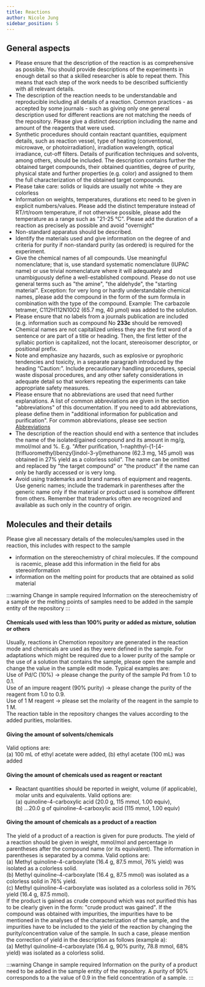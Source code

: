 ```yaml
---
title: Reactions
author: Nicole Jung
sidebar_position: 5
---
```


## General aspects

- Please ensure that the description of the reaction is as comprehensive as possible. You should provide descriptions of the experiments in enough detail so that a skilled researcher is able to repeat them. This means that each step of the work needs to be described sufficiently with all relevant details.
- The description of the reaction needs to be understandable and reproducible including all details of a reaction. Common practices - as accepted by some journals - such as giving only one general description used for different reactions are not matching the needs of the repository. Please give a distinct description including the name and amount of the reagents that were used.
- Synthetic procedures should contain reactant quantities, equipment details, such as reaction vessel, type of heating (conventional, microwave, or photoirradiation), irradiation wavelength, optical irradiance, cut-off filters. Details of purification techniques and solvents, among others, should be included. The description contains further the obtained target compounds, their obtained quantities, degree of purity, physical state and further properties (e.g. color) and assigned to them the full characterization of the obtained target compounds.
- Please take care: solids or liquids are usually not white -> they are colorless
- Information on weights, temperatures, durations etc need to be given in explicit numbers/values. Please add the distinct temperature instead of RT/rt/room temperature, if not otherwise possible, please add the temperature as a range such as "21-25 °C". Please add the duration of a reaction as precisely as possible and avoid "overnight"
- Non-standard apparatus should be described.
- Identify the materials used and give information on the degree of and criteria for purity if non-standard purity (as ordered) is required for the experiment.
- Give the chemical names of all compounds. Use meaningful nomenclature; that is, use standard systematic nomenclature (IUPAC name) or use trivial nomenclature where it will adequately and unambiguously define a well-established compound. Please do not use general terms such as "the amine", "the aldehyde", the "starting material".
  Exception: for very long or hardly understandable chemical names, please add the compound in the form of the sum formula in combination with the type of the compound.
  Example: The carbazole tetramer, C112H112N10O2 (65.7 mg, 40 µmol) was added to the solution.
- Please ensure that no labels from a journals publication are included (e.g. information such as compound No **233c** should be removed)
- Chemical names are not capitalized unless they are the first word of a sentence or are part of a title or heading. Then, the first letter of the syllabic portion is capitalized, not the locant, stereoisomer descriptor, or positional prefix.
- Note and emphasize any hazards, such as explosive or pyrophoric tendencies and toxicity, in a separate paragraph introduced by the heading “Caution:”. Include precautionary handling procedures, special waste disposal procedures, and any other safety considerations in adequate detail so that workers repeating the experiments can take appropriate safety measures.
- Please ensure that no abbreviations are used that need further explanations. A list of common abbreviations are given in the section "abbreviations" of this documentation. If you need to add abbreviations, please define them in "additional information for publication and purification". For common abbreviations, please see section [Abbreviations](abbreviations)
- The description of the reaction should end with a sentence that includes the name of the isolated/gained compound and its amount in mg/g, mmol/mol and %. E.g. "After purification, 1-naphthyl-\{1-[4-(trifluoromethyl)benzyl]indol-3-yl\}methanone (62.3 mg, 145 μmol) was obtained in 27% yield as a colorless solid". The name can be omitted and replaced by "the target compound" or "the product" if the name can only be hardly accessed or is very long.
- Avoid using trademarks and brand names of equipment and reagents. Use generic names; include the trademark in parentheses after the generic name only if the material or product used is somehow different from others. Remember that trademarks often are recognized and available as such only in the country of origin.

## Molecules and their details

Please give all necessary details of the molecules/samples used in the reaction, this includes with respect to the sample

- information on the stereochemistry of chiral molecules. If the compound is racemic, please add this information in the field for abs stereoinformation
- information on the melting point for products that are obtained as solid material

:::warning Change in sample required
Information on the stereochemistry of a sample or the melting points of samples need to be added in the sample entity of the repository
:::

#### Chemicals used with less than 100% purity or added as mixture, solution or others

Usually, reactions in Chemotion repository are generated in the reaction mode and chemicals are used as they were defined in the sample. For adaptations which might be required due to a lower purity of the sample or the use of a solution that contains the sample, please open the sample and change the value in the sample edit mode. Typical examples are: <br/>
Use of Pd/C (10%) -> please change the purity of the sample Pd from 1.0 to 0.1.<br/>
Use of an impure reagent (90% purity) -> please change the purity of the reagent from 1.0 to 0.9.<br/>
Use of 1 M reagent -> please set the molarity of the reagent in the sample to 1 M. <br/>
The reaction table in the repository changes the values according to the added purities, molarities.

#### Giving the amount of solvents/chemicals

Valid options are:  
(a) 100 mL of ethyl acetate were added,
(b) ethyl acetate (100 mL) was added

#### Giving the amount of chemicals used as reagent or reactant

- Reactant quantities should be reported in weight, volume (if applicable), molar units and equivalents.
  Valid options are:  
  (a) quinoline-4-carboxylic acid (20.0 g, 115 mmol, 1.00 equiv), <br/>
  (b) …20.0 g of quinoline-4-carboxylic acid (115 mmol, 1.00 equiv)

#### Giving the amount of chemicals as a product of a reaction

The yield of a product of a reaction is given for pure products. The yield of a reaction should be given in weight, mmol/mol and percentage in parentheses after the compound name (or its equivalent). The information in parentheses is separated by a comma.
Valid options are: <br/>
(a) Methyl quinoline-4-carboxylate (16.4 g, 87.5 mmol, 76% yield) was isolated as a colorless solid.<br/>
(b) Methyl quinoline-4-carboxylate (16.4 g, 87.5 mmol) was isolated as a colorless solid in 76% yield.<br/>
(c) Methyl quinoline-4-carboxylate was isolated as a colorless solid in 76% yield (16.4 g, 87.5 mmol).<br/>
If the product is gained as crude compound which was not purified this has to be clearly given in the form: "crude product was gained". If the compound was obtained with impurities, the impurities have to be mentioned in the analyses of the characterization of the sample, and the impurities have to be included to the yield of the reaction by changing the purity/concentration value of the sample. In such a case, please mention the correction of yield in the description as follows (example a): <br/>
(a) Methyl quinoline-4-carboxylate (16.4 g, 90% purity, 78.8 mmol, 68% yield) was isolated as a colorless solid.<br/>

:::warning Change in sample required
Information on the purity of a product need to be added in the sample entity of the repository. A purity of 90% corresponds to a the value of 0.9 in the field concentration of a sample.
:::
